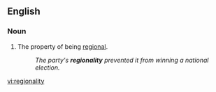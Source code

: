 ==English==

===Noun===
{{en-noun|regionalities}}

# The property of being [[regional]].
#:''The party's '''regionality''' prevented it from winning a national election.''

[[vi:regionality]]